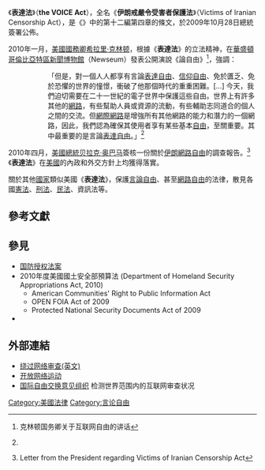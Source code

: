《'''表達法'''》（'''the VOICE Act'''），全名《'''伊朗戒嚴令受害者保護法'''》（Victims of Iranian Censorship Act），是《{{le|2010財政年度美國國防授權法|National Defense Authorization Act for Fiscal Year 2010}}》中的第十二編第四章的條文，於2009年10月28日總統簽署公佈。

2010年一月，[[美國國務卿|美國國務卿]][[希拉里·克林顿|希拉里·克林顿]]，根據《'''表達法'''》的立法精神，在[[華盛頓哥倫比亞特區|華盛頓哥倫比亞特區]][[新聞博物館|新聞博物館]]（Newseum）發表公開演說《論自由》<ref name="#1">{{cite web |url=http://www.america.gov/st/democracyhr-chinese/2010/January/20100121212440eaifas0.9105341.html |title=存档副本 |accessdate=2011年9月15日 |deadurl=yes |archiveurl=https://web.archive.org/web/20111014045720/http://www.america.gov/st/democracyhr-chinese/2010/January/20100121212440eaifas0.9105341.html |archivedate=2011年10月14日 |df= }} 克林顿国务卿关于互联网自由的讲话</ref>，強調：

::「但是，對一個人人都享有言論[[表達自由|表達自由]]、[[信仰自由|信仰自由]]、免於匱乏、免於恐懼的世界的憧憬，衝破了他那個時代的重重困難。[…] 今天，我們迫切需要在二十一世紀的電子世界中保護這些自由。世界上有許多其他的[[網路|網路]]，有些幫助人員或資源的流動，有些輔助志同道合的個人之間的交流。但[[網際網路|網際網路]]是增強所有其他網路的能力和潛力的一個網路，因此，我們認為確保其使用者享有某些基本[[自由|自由]]，至關重要。其中最重要的是言論[[表達自由|表達自由]]。」<ref name="#1"/>

2010年四月，[[美國總統|美國總統]][[贝拉克·奥巴马|贝拉克·奥巴马]]簽核一份關於[[伊朗|伊朗]][[網路自由|網路自由]]的調查報告。<ref>{{cite web |url=http://www.whitehouse.gov/the-press-office/letter-president-regarding-victims-iranian-censorship-act |title=存档副本 |accessdate=2011-09-15 |deadurl=yes |archiveurl=https://web.archive.org/web/20111105125600/http://www.whitehouse.gov/the-press-office/letter-president-regarding-victims-iranian-censorship-act |archivedate=2011-11-05 }}  Letter from the President regarding Victims of Iranian Censorship Act</ref>《'''表達法'''》在[[美國|美國]]的內政和外交方針上均獲得落實。

關於其他[[國家|國家]]類似美國《'''表達法'''》，保護[[言論自由|言論自由]]、甚至[[網路自由|網路自由]]的法律，散見各國[[憲法|憲法]]、[[刑法|刑法]]、[[民法|民法]]、資訊法等。

== 參考文獻 ==
{{Reflist|2}}

==參見==
*[[国防授权法案|国防授权法案]]
* 2010年度美國國土安全部預算法 (Department of Homeland Security Appropriations Act, 2010)
** American Communities' Right to Public Information Act
** OPEN FOIA Act of 2009
** Protected National Security Documents Act of 2009
*{{le|2010財政年度美國國防授權法|National Defense Authorization Act for Fiscal Year 2010}}

==外部連結==
{{wikisource}}
* [http://www.zensur.freerk.com/ 绕过网络审查(英文)] {{Wayback|url=http://www.zensur.freerk.com/ |date=20210506123203 }}
* [http://opennet.net/ 开放网络运动] {{Wayback|url=http://opennet.net/ |date=20180925044301 }}
* [https://web.archive.org/web/19961223024601/http://www.ifex.org/ 国际自由交换意见组织] 检测世界范围内的互联网审查状况

[[Category:美國法律|Category:美國法律]]
[[Category:言论自由|Category:言论自由]]